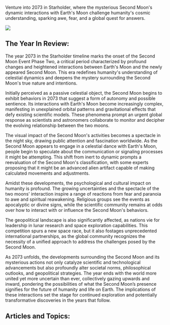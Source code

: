 Venture into 2073 in Starholder, where the mysterious Second Moon's dynamic interactions with Earth's Moon challenge humanity's cosmic understanding, sparking awe, fear, and a global quest for answers.

![](2073-2nd-e1718988502500.png)

## The Year In Review:

The year 2073 in the Starholder timeline marks the onset of the Second Moon Event Phase Two, a critical period characterized by profound changes and heightened interactions between Earth's Moon and the newly appeared Second Moon. This era redefines humanity's understanding of celestial dynamics and deepens the mystery surrounding the Second Moon's true nature and intentions.

Initially perceived as a passive celestial object, the Second Moon begins to exhibit behaviors in 2073 that suggest a form of autonomy and possible sentience. Its interactions with Earth's Moon become increasingly complex, manifesting in unexplained orbital patterns and gravitational effects that defy existing scientific models. These phenomena prompt an urgent global response as scientists and astronomers collaborate to monitor and decipher the evolving relationship between the two moons.

The visual impact of the Second Moon's activities becomes a spectacle in the night sky, drawing public attention and fascination worldwide. As the Second Moon appears to engage in a celestial dance with Earth's Moon, people begin to speculate about the communication or signaling processes it might be attempting. This shift from inert to dynamic prompts a reevaluation of the Second Moon's classification, with some experts proposing that it might be an advanced alien artifact capable of making calculated movements and adjustments.

Amidst these developments, the psychological and cultural impact on humanity is profound. The growing uncertainties and the spectacle of the two moons' interaction inspire a range of reactions from fear and paranoia to awe and spiritual reawakening. Religious groups see the events as apocalyptic or divine signs, while the scientific community remains at odds over how to interact with or influence the Second Moon's behaviors.

The geopolitical landscape is also significantly affected, as nations vie for leadership in lunar research and space exploration capabilities. This competition spurs a new space race, but it also fostages unprecedented international partnerships, as the global community recognizes the necessity of a unified approach to address the challenges posed by the Second Moon.

As 2073 unfolds, the developments surrounding the Second Moon and its mysterious actions not only catalyze scientific and technological advancements but also profoundly alter societal norms, philosophical outlooks, and geopolitical strategies. The year ends with the world more united yet more uncertain than ever, collectively gazing upwards and inward, pondering the possibilities of what the Second Moon’s presence signifies for the future of humanity and life on Earth. The implications of these interactions set the stage for continued exploration and potentially transformative discoveries in the years that follow.

## Articles and Topics:
